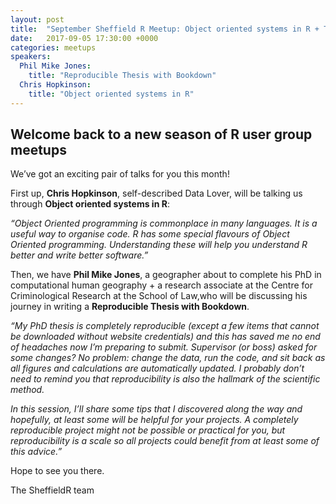 ```yaml
---
layout: post
title:  "September Sheffield R Meetup: Object oriented systems in R + The Reproducible Thesis w/ Bookdown"
date:   2017-09-05 17:30:00 +0000
categories: meetups
speakers:
  Phil Mike Jones:
    title: "Reproducible Thesis with Bookdown"
  Chris Hopkinson:
    title: "Object oriented systems in R"
---
```


## Welcome back to a new season of R user group meetups

We've got an exciting pair of talks for you this month!

<!--more-->

First up, **Chris Hopkinson**, self-described Data Lover, will be talking us through **Object oriented systems in R**:

_"Object Oriented programming is commonplace in many languages. It is a useful way to organise code. R has some special
flavours of Object Oriented programming. Understanding these will help you understand R better and write better
software."_

Then, we have **Phil Mike Jones**, a geographer about to complete his PhD in computational human geography + a research
associate at the Centre for Criminological Research at the School of Law,who will be discussing his journey in writing a
**Reproducible Thesis with Bookdown**.

_"My PhD thesis is completely reproducible (except a few items that cannot be downloaded without website credentials)
and this has saved me no end of headaches now I'm preparing to submit. Supervisor (or boss) asked for some changes? No
problem: change the data, run the code, and sit back as all figures and calculations are automatically updated. I
probably don't need to remind you that reproducibility is also the hallmark of the scientific method._

_In this session, I'll share some tips that I discovered along the way and hopefully, at least some will be helpful for
your projects. A completely reproducible project might not be possible or practical for you, but reproducibility is a
scale so all projects could benefit from at least some of this advice."_

Hope to see you there.

The SheffieldR team
